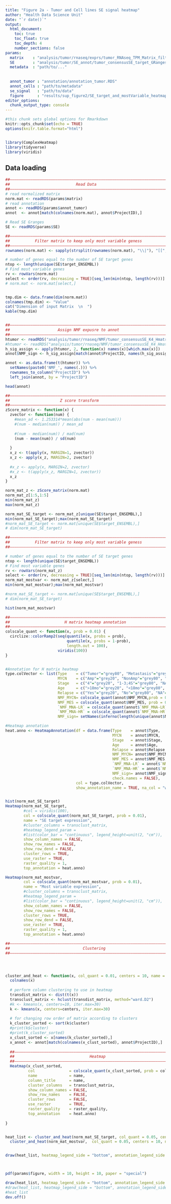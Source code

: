 ```yaml
---
title: "Figure 2a - Tumor and Cell lines SE signal heatmap"
author: "Health Data Science Unit"
date: "`r date()`"
output: 
  html_document:
    toc: true
    toc_float: true
    toc_depth: 4
    number_sections: false
params:
  matrix    : "analysis/tumor/rnaseq/exprs/tumor_RNAseq_TPM_Matrix_filt_log.RDS"
  SE        : "analysis/tumor/SE_annot/tumor_consensusSE_target_GRanges.RDS"
  metadata  : "path/to/..."
  
  
  annot_tumor : "annotation/annotation_tumor.RDS"
  annot_cells : "path/to/metadata"
  se_signal   : "path/to/data"
  figure      : "results/sup_figure2/SE_target_and_mostVariable_heatmap_clustering.pdf"
editor_options: 
  chunk_output_type: console
---
```



```r
#this chunk sets global options for Rmarkdown
knitr::opts_chunk$set(echo = TRUE)
options(knitr.table.format="html")


library(ComplexHeatmap)
library(tidyverse)
library(viridis)


```


## Data loading
  
  
```r
##––––––––––––––––––––––––––––––––––––––––––––––––––––––––––––––––––––––––––––##
##                             Read Data                                      ##
##––––––––––––––––––––––––––––––––––––––––––––––––––––––––––––––––––––––––––––##
# read normalized matrix
norm.mat <- readRDS(params$matrix)
# read annotation 
annot <- readRDS(params$annot_tumor)
annot  <- annot[match(colnames(norm.mat), annot$ProjectID),]

# Read SE Granges
SE <- readRDS(params$SE)

##––––––––––––––––––––––––––––––––––––––––––––––––––––––––––––––––––––––––––––##
##           Filter matrix to keep only most variable geness                  ##
##––––––––––––––––––––––––––––––––––––––––––––––––––––––––––––––––––––––––––––##
rownames(norm.mat) <- sapply(strsplit(rownames(norm.mat), "\\|"), "[[", 1)

# number of genes equal to the number of SE target genes
ntop <- length(unique(SE$target_ENSEMBL))
# Find most variable genes
rv <- rowVars(norm.mat)
select <- order(rv, decreasing = TRUE)[seq_len(min(ntop, length(rv)))]
# norm.mat <- norm.mat[select,]


tmp.dim <- data.frame(dim(norm.mat))
colnames(tmp.dim) <- "Value"
cat("Dimension of input Matrix  \n  ") 
kable(tmp.dim) 


##––––––––––––––––––––––––––––––––––––––––––––––––––––––––––––––––––––––––––––##
##                     Assign NMF expusre to annot                            ##
##––––––––––––––––––––––––––––––––––––––––––––––––––––––––––––––––––––––––––––##
htumor <- readRDS("analysis/tumor/rnaseq/NMF/tumor_consensusSE_K4_Hmatrix_hnorm.RDS")
#htumor <- readRDS("analysis/tumor/rnaseq/NMF/tumor_consensusSE_K4_Hmatrix_wnorm.RDS")
h_sig_assign <- apply(htumor, 2, function(x) names(x)[which.max(x)])
annot$NMF_sign <- h_sig_assign[match(annot$ProjectID, names(h_sig_assign))]

annot <- as.data.frame(t(htumor)) %>% 
  setNames(paste0('NMF_', names(.))) %>% 
  rownames_to_column("ProjectID") %>% 
  left_join(annot, by = "ProjectID")

head(annot)

##––––––––––––––––––––––––––––––––––––––––––––––––––––––––––––––––––––––––––––##
##                      Z score transform                                     ##
##––––––––––––––––––––––––––––––––––––––––––––––––––––––––––––––––––––––––––––##
zScore_matrix <- function(x) {
  zvector <- function(num) {
    #mean_ad <- 1.253314*mean(abs(num - mean(num)))
    #(num - median(num)) / mean_ad
    
    #(num - median(num)) / mad(num)
    (num - mean(num)) / sd(num)
    
  }
  x_z <- t(apply(x, MARGIN=1, zvector))
  x_z <- apply(x_z, MARGIN=2, zvector)
  
  #x_z <- apply(x, MARGIN=2, zvector)
  #x_z <- t(apply(x_z, MARGIN=1, zvector))
  x_z
}

norm_mat_z <- zScore_matrix(norm.mat)
norm_mat_z[1:5,1:5]
min(norm_mat_z)
max(norm_mat_z)

norm_mat_SE_target <- norm_mat_z[unique(SE$target_ENSEMBL),]
min(norm_mat_SE_target);max(norm_mat_SE_target)
#norm_mat_SE_target <- norm.mat[unique(SE$target_ENSEMBL),]
# dim(norm_mat_SE_target)

##––––––––––––––––––––––––––––––––––––––––––––––––––––––––––––––––––––––––––––##
##           Filter matrix to keep only most variable geness                  ##
##––––––––––––––––––––––––––––––––––––––––––––––––––––––––––––––––––––––––––––##

# number of genes equal to the number of SE target genes
ntop <- length(unique(SE$target_ENSEMBL))
# Find most variable genes
rv <- rowVars(norm_mat_z)
select <- order(rv, decreasing = TRUE)[seq_len(min(ntop, length(rv)))]
norm_mat_mostvar <- norm_mat_z[select,]
min(norm_mat_mostvar);max(norm_mat_mostvar)

#norm_mat_SE_target <- norm.mat[unique(SE$target_ENSEMBL),]
# dim(norm_mat_SE_target)

hist(norm_mat_mostvar)

```

```r
##––––––––––––––––––––––––––––––––––––––––––––––––––––––––––––––––––––––––––––##
##                        H matrix heatmap annotation                         ##
##––––––––––––––––––––––––––––––––––––––––––––––––––––––––––––––––––––––––––––##
colscale_quant <- function(x, prob = 0.01) {
  circlize::colorRamp2(seq(quantile(x, probs = prob), 
                           quantile(x, probs = 1-prob), 
                           length.out = 100), 
                       viridis(100))
}


#Annotation for H matrix heatmap
type.colVector <- list(Type    = c("Tumor"="grey80", "Metastasis"="grey60", "Cell line"="grey20", "NA"="white"),
                       MYCN    = c("Amp"="grey20", "NonAmp"="grey80", "NA"="white"),
                       Stage   = c("4"="grey20", "1-3;4S"="grey80", "NA"="white"),
                       Age     = c(">18mo"="grey20", "<18mo"="grey80", "NA"="white"),
                       Relapse = c("Yes"="grey20", "No"="grey80", "NA"="grey100"),
                       NMF_MYCN= colscale_quant(annot$NMF_MYCN,prob = 0.0), 
                       NMF_MES = colscale_quant(annot$NMF_MES, prob = 0.0), 
                       `NMF_MNA-LR` = colscale_quant(annot$`NMF_MNA-LR`, prob = 0.0),
                       `NMF_MNA-HR` = colscale_quant(annot$`NMF_MNA-HR`, prob = 0.0),
                       NMF_sign= setNames(inferno(length(unique(annot$NMF_sign))), unique(annot$NMF_sign)))

#Heatmap annotation
heat.anno <- HeatmapAnnotation(df = data.frame(Type    = annot$Type,
                                               MYCN    = annot$MYCN,
                                               Stage   = annot$Stage,
                                               Age     = annot$Age,
                                               Relapse = annot$Relapse,
                                               NMF_MYCN= annot$NMF_MYCN,
                                               NMF_MES = annot$NMF_MES,
                                               `NMF_MNA-LR` = annot$`NMF_MNA-LR`,
                                               `NMF_MNA-HR` = annot$`NMF_MNA-HR`,
                                               NMF_sign= annot$NMF_sign, 
                                               check.names = FALSE),
                               col = type.colVector,
                               show_annotation_name = TRUE, na_col = "white")



```




```r



hist(norm_mat_SE_target)
Heatmap(norm_mat_SE_target,
        #col = viridis(100),
        col = colscale_quant(norm_mat_SE_target, prob = 0.01),
        name = "SE target expression",
        #cluster_columns = transclust_matrix,
        #heatmap_legend_param = 
        #list(color_bar = "continuous", legend_height=unit(2, "cm")),
        show_column_names = FALSE,
        show_row_names = FALSE,
        show_row_dend = FALSE,
        cluster_rows = TRUE,
        use_raster = TRUE,
        raster_quality = 1,
        top_annotation = heat.anno)

```

```r

Heatmap(norm_mat_mostvar,
        col = colscale_quant(norm_mat_mostvar, prob = 0.01),
        name = "Most variable expression",
        #cluster_columns = transclust_matrix,
        #heatmap_legend_param = 
        #list(color_bar = "continuous", legend_height=unit(2, "cm")),
        show_column_names = FALSE,
        show_row_names = FALSE,
        cluster_rows = TRUE, 
        show_row_dend = FALSE,
        use_raster = TRUE,
        raster_quality = 1,
        top_annotation = heat.anno)
```


  

```r
##––––––––––––––––––––––––––––––––––––––––––––––––––––––––––––––––––––––––––––##
##                                Clustering                                  ##
##––––––––––––––––––––––––––––––––––––––––––––––––––––––––––––––––––––––––––––##




cluster_and_heat <- function(x, col_quant = 0.01, centers = 10, name = "heat", raster_quality = 1) {
  colnames(x)
  
  # perform column clustering to use in heatmap
  transdist_matrix <- dist(t(x))
  transclust_matrix <- hclust(transdist_matrix, method="ward.D2") 
  #k <- kmeans(x, centers=10, iter.max=30)
  k <- kmeans(x, centers=centers, iter.max=30)
  
  # for changing row order of matrix according to clusters
  k_cluster_sorted <- sort(k$cluster)
  #print(k$cluster)
  #print(k_cluster_sorted)
  x_clust_sorted <- x[names(k_cluster_sorted),]
  x_annot <- annot[match(colnames(x_clust_sorted), annot$ProjectID),]
  
  ##––––––––––––––––––––––––––––––––––––––––––––––––––––––––––––––––––––––––––##
  ##                                 Heatmap                                  ##
  ##––––––––––––––––––––––––––––––––––––––––––––––––––––––––––––––––––––––––––##
  Heatmap(x_clust_sorted,
          col               = colscale_quant(x_clust_sorted, prob = col_quant),
          name              = name,
          column_title      = name,
          cluster_columns   = transclust_matrix,
          show_column_names = FALSE,
          show_row_names    = FALSE,
          cluster_rows      = FALSE,
          use_raster        = TRUE,
          raster_quality    = raster_quality,
          top_annotation    = heat.anno)
  
}


heat_list <- cluster_and_heat(norm_mat_SE_target, col_quant = 0.05, centers = 10, name = "SE targets exprs", raster_quality = 10) +
  cluster_and_heat(norm_mat_mostvar,  col_quant = 0.05, centers = 10, name = "Most variable exprs", raster_quality = 10)


draw(heat_list, heatmap_legend_side = "bottom", annotation_legend_side = "bottom")



pdf(params$figure, width = 10, height = 10, paper = "special")

draw(heat_list, heatmap_legend_side = "bottom", annotation_legend_side = "bottom", auto_adjust = FALSE)
#draw(heat_list, heatmap_legend_side = "bottom", annotation_legend_side = "bottom", padding = unit(c(2, 100, 2, 2), "mm"))
#heat_list
dev.off()


```
